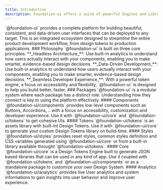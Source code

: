 ```yaml
---
title: Introduction
description: foundation-ui offers a suite of powerful Engines and Libraries optimized to create cohesive UIs using accessible, robust, and intuitive components alongside User Behavior Analytics.
---
```


<DocsSection>
  <DocsTextBlock className="m-b-medium-60">
    `@foundation-ui` provides a complete platform for building beautiful,
    consistent, and data-driven user interfaces that can be deployed to any
    target.
  </DocsTextBlock>
  <DocsTextBlock className="m-b-medium-60">
    This is an integrated ecosystem designed to streamline the entire product
    development workflow, from design tokens to production applications.
  </DocsTextBlock>
</DocsSection>

<DocsSection>
  ### Philosophy

<DocsTextBlock className="m-b-medium-60">
  `@foundation-ui` is built on three core principles:
</DocsTextBlock>

<DocsTextBlock className="m-b-medium-60">
  **_Headless Architecture_**: Use built-in analytics to understand how users
  actually interact with your components, enabling you to make smarter,
  evidence-based design decisions.
</DocsTextBlock>
<DocsTextBlock className="m-b-medium-60">
  **_Data-Driven Development_**: Use built-in analytics to understand how users
  actually interact with your components, enabling you to make smarter,
  evidence-based design decisions.
</DocsTextBlock>
<DocsTextBlock className="m-b-medium-60">
  **_Seamless Developer Experience_**: With a powerful token engine, a focus on
  accessibility and flexibility, `@foundation-ui` is designed to help you build
  better, faster.
</DocsTextBlock>

</DocsSection>

<DocsSection>
  ### Packages
  <DocsTextBlock>
    `@foundation-ui` is a modular system where each package has a distinct role.
    Understanding how they connect is key to using the platform effectively.
  </DocsTextBlock>
</DocsSection>

<DocsSection>
  #### Components
  <DocsTextBlock>
    `@foundation-ui/components` provides low-level components such as Buttons,
    Accordions, .. with a focus on accessibility, customization and developer
    experience. Use it with `@foundation-ui/core` and `@foundation-ui/tokens` to
    get cohesive UIs.
  </DocsTextBlock>
</DocsSection>

<DocsSection>
  #### Tokens
  <DocsTextBlock>
    `@foundation-ui/tokens` is an assets library with built-int Design Tokens.
    Use it with `@foundation-ui/core` to generate your custom Design Tokens
    library on build-time.
  </DocsTextBlock>
</DocsSection>

<DocsSection>
  #### Styles
  <DocsTextBlock>
    `@foundation-ui/styles` provides reset styles, common styles definition and
    CSS variables generated using `@foundation-ui/core` or from a built-in
    library available throught `@foundation-ui/tokens`.
  </DocsTextBlock>
</DocsSection>

<DocsSection>
  #### Core
  <DocsTextBlock>
    `@foundation-ui/core` is a Design Tokens Engine built to generate JSON based
    libraries that can be used in any kind of app. Use it coupled with
    `@foundation-ui/tokens` and `@foundation-ui/components` or as a standalone
    package to customize your own Design System.
  </DocsTextBlock>
</DocsSection>

<DocsSection>
  #### Analytics
  <DocsTextBlock>
    `@foundation-ui/analytics` provides live User analytics and system
    informations to gain insights into user behavior and improve user
    experience.
  </DocsTextBlock>
</DocsSection>

<DocsFooter next="/docs/getting-started" />
